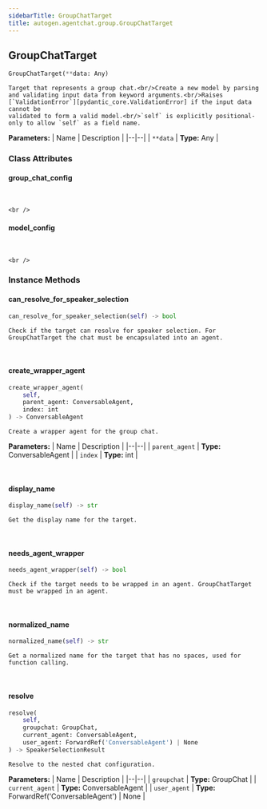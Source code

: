 ```yaml
---
sidebarTitle: GroupChatTarget
title: autogen.agentchat.group.GroupChatTarget
---
```

<h2 id="autogen.agentchat.group.GroupChatTarget" class="doc doc-heading">
    <code class="doc-symbol doc-symbol-heading doc-symbol-class"></code>
    <span class="doc doc-object-name doc-class-name">GroupChatTarget</span>
</h2>

```python
GroupChatTarget(**data: Any)
```

    Target that represents a group chat.<br/>Create a new model by parsing and validating input data from keyword arguments.<br/>Raises [`ValidationError`][pydantic_core.ValidationError] if the input data cannot be
    validated to form a valid model.<br/>`self` is explicitly positional-only to allow `self` as a field name.

<b>Parameters:</b>
| Name | Description |
|--|--|
| `**data` | **Type:** Any |

### Class Attributes

<code class="doc-symbol doc-symbol-heading doc-symbol-attribute"></code>
#### group_chat_config
<br />

    <br />

<code class="doc-symbol doc-symbol-heading doc-symbol-attribute"></code>
#### model_config
<br />

    <br />

### Instance Methods

<code class="doc-symbol doc-symbol-heading doc-symbol-method"></code>
#### can_resolve_for_speaker_selection

```python
can_resolve_for_speaker_selection(self) -> bool
```

    Check if the target can resolve for speaker selection. For GroupChatTarget the chat must be encapsulated into an agent.

<br />

<code class="doc-symbol doc-symbol-heading doc-symbol-method"></code>
#### create_wrapper_agent

```python
create_wrapper_agent(
    self,
    parent_agent: ConversableAgent,
    index: int
) -> ConversableAgent
```

    Create a wrapper agent for the group chat.

<b>Parameters:</b>
| Name | Description |
|--|--|
| `parent_agent` | **Type:** ConversableAgent |
| `index` | **Type:** int |

<br />

<code class="doc-symbol doc-symbol-heading doc-symbol-method"></code>
#### display_name

```python
display_name(self) -> str
```

    Get the display name for the target.

<br />

<code class="doc-symbol doc-symbol-heading doc-symbol-method"></code>
#### needs_agent_wrapper

```python
needs_agent_wrapper(self) -> bool
```

    Check if the target needs to be wrapped in an agent. GroupChatTarget must be wrapped in an agent.

<br />

<code class="doc-symbol doc-symbol-heading doc-symbol-method"></code>
#### normalized_name

```python
normalized_name(self) -> str
```

    Get a normalized name for the target that has no spaces, used for function calling.

<br />

<code class="doc-symbol doc-symbol-heading doc-symbol-method"></code>
#### resolve

```python
resolve(
    self,
    groupchat: GroupChat,
    current_agent: ConversableAgent,
    user_agent: ForwardRef('ConversableAgent') | None
) -> SpeakerSelectionResult
```

    Resolve to the nested chat configuration.

<b>Parameters:</b>
| Name | Description |
|--|--|
| `groupchat` | **Type:** GroupChat |
| `current_agent` | **Type:** ConversableAgent |
| `user_agent` | **Type:** ForwardRef('ConversableAgent') \| None |

<br />